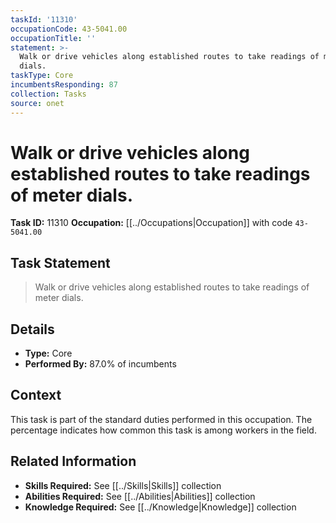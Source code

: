 ```yaml
---
taskId: '11310'
occupationCode: 43-5041.00
occupationTitle: ''
statement: >-
  Walk or drive vehicles along established routes to take readings of meter
  dials.
taskType: Core
incumbentsResponding: 87
collection: Tasks
source: onet
---
```

# Walk or drive vehicles along established routes to take readings of meter dials.

**Task ID:** 11310
**Occupation:** [[../Occupations|Occupation]] with code `43-5041.00`

## Task Statement

> Walk or drive vehicles along established routes to take readings of meter dials.

## Details

- **Type:** Core
- **Performed By:** 87.0% of incumbents

## Context

This task is part of the standard duties performed in this occupation. The percentage indicates how common this task is among workers in the field.

## Related Information

- **Skills Required:** See [[../Skills|Skills]] collection
- **Abilities Required:** See [[../Abilities|Abilities]] collection
- **Knowledge Required:** See [[../Knowledge|Knowledge]] collection
